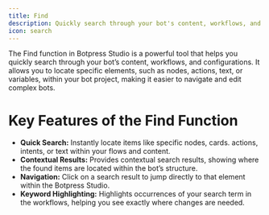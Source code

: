 ```yaml
---
title: Find
description: Quickly search through your bot's content, workflows, and configurations.
icon: search
---
```


The Find function in Botpress Studio is a powerful tool that helps you quickly search through your bot’s content, workflows, and configurations. It allows you to locate specific elements, such as nodes, actions, text, or variables, within your bot project, making it easier to navigate and edit complex bots.

# Key Features of the Find Function

* **Quick Search:** Instantly locate items like specific nodes, cards. actions, intents, or text within your flows and content.
* **Contextual Results:** Provides contextual search results, showing where the found items are located within the bot’s structure.
* **Navigation:** Click on a search result to jump directly to that element within the Botpress Studio.
* **Keyword Highlighting:** Highlights occurrences of your search term in the workflows, helping you see exactly where changes are needed.
